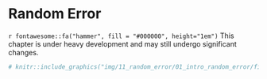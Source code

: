 # Random Error

```{=html}
<!-- 
Hidden comments placeholder
---------------------------

To preview:
bookdown::preview_chapter("chapters/11_random_error/01_intro_random_error.Rmd"

Copy and paste:
👆**Here's what we did above:**

-->
```

::: under-construction
`r fontawesome::fa("hammer", fill = "#000000", height="1em")` This chapter is under heavy development and may still undergo significant changes.
:::

```r
# knitr::include_graphics("img/11_random_error/01_intro_random_error/figure.png")
```


